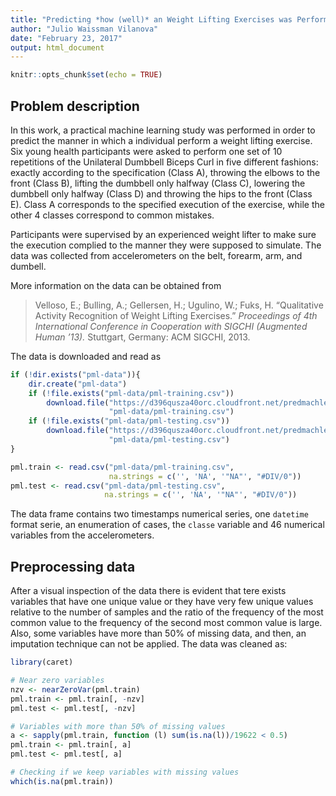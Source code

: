 ```yaml
---
title: "Predicting *how (well)* an Weight Lifting Exercises was Performed"
author: "Julio Waissman Vilanova"
date: "February 23, 2017"
output: html_document
---
```


```r
knitr::opts_chunk$set(echo = TRUE)

```

## Problem description

In this work, a practical machine learning study was performed in order to predict the manner in which a individual perform a weight lifting exercise. Six young health participants were asked to perform one set of 10 repetitions of the Unilateral Dumbbell Biceps Curl in five different fashions: exactly according to the specification (Class A), throwing the elbows to the front (Class B), lifting the dumbbell only halfway (Class C), lowering the dumbbell only halfway (Class D) and throwing the hips to the front (Class E). Class A corresponds to the specified execution of the exercise, while the other 4 classes correspond to common mistakes.

Participants were supervised by an experienced weight lifter to make sure the execution complied to the manner they were supposed to simulate. The data was collected from accelerometers on the belt, forearm, arm, and dumbell. 

More information on the data can be obtained from

> Velloso, E.; Bulling, A.; Gellersen, H.; Ugulino, W.; Fuks, H. 
> "Qualitative Activity Recognition of Weight Lifting Exercises." 
> *Proceedings of 4th International Conference in Cooperation with SIGCHI 
> (Augmented Human '13).* Stuttgart, Germany: ACM SIGCHI, 2013.

The data is downloaded and read as  
```r
if (!dir.exists("pml-data")){
    dir.create("pml-data")
    if (!file.exists("pml-data/pml-training.csv"))
        download.file("https://d396qusza40orc.cloudfront.net/predmachlearn/pml-training.csv",
                      "pml-data/pml-training.csv")
    if (!file.exists("pml-data/pml-testing.csv"))
        download.file("https://d396qusza40orc.cloudfront.net/predmachlearn/pml-testing.csv",
                      "pml-data/pml-testing.csv")
}

pml.train <- read.csv("pml-data/pml-training.csv", 
                      na.strings = c('', 'NA', '"NA"', "#DIV/0"))
pml.test <- read.csv("pml-data/pml-testing.csv", 
                     na.strings = c('', 'NA', '"NA"', "#DIV/0"))
```
The data frame contains two timestamps numerical series, one `datetime` format serie, an enumeration of cases, the `classe` variable and 46 numerical variables from the accelerometers. 

## Preprocessing data

After a visual inspection of the data there is evident that tere exists variables that have one unique value or  they have very few unique values relative to the number of samples and the ratio of the frequency of the most common value to the frequency of the second most common value is large. Also, some variables have more than 50% of missing data, and then, an imputation technique can not be applied. The data was cleaned as:

```r

library(caret)

# Near zero variables
nzv <- nearZeroVar(pml.train)
pml.train <- pml.train[, -nzv]
pml.test <- pml.test[, -nzv]

# Variables with more than 50% of missing values
a <- sapply(pml.train, function (l) sum(is.na(l))/19622 < 0.5)
pml.train <- pml.train[, a]
pml.test <- pml.test[, a]

# Checking if we keep variables with missing values
which(is.na(pml.train))
```



